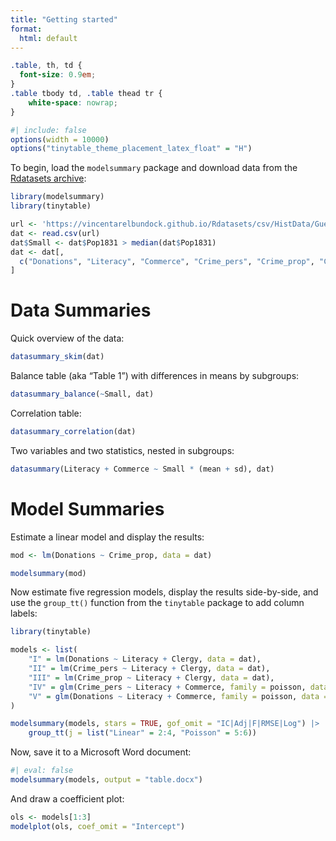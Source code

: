 ```yaml
---
title: "Getting started"
format: 
  html: default
---
```


```css
.table, th, td {
  font-size: 0.9em;
} 
.table tbody td, .table thead tr {
    white-space: nowrap;
}
```
```r
#| include: false
options(width = 10000)
options("tinytable_theme_placement_latex_float" = "H")
```

To begin, load the `modelsummary` package and download data from the
[Rdatasets archive](https://vincentarelbundock.github.io/Rdatasets/):

```r
library(modelsummary)
library(tinytable)

url <- 'https://vincentarelbundock.github.io/Rdatasets/csv/HistData/Guerry.csv'
dat <- read.csv(url) 
dat$Small <- dat$Pop1831 > median(dat$Pop1831)
dat <- dat[, 
  c("Donations", "Literacy", "Commerce", "Crime_pers", "Crime_prop", "Clergy", "Small")
]
```

# Data Summaries

Quick overview of the data:

```r
datasummary_skim(dat)
```

Balance table (aka “Table 1”) with differences in means by subgroups:

```r
datasummary_balance(~Small, dat)
```

Correlation table:

```r
datasummary_correlation(dat)
```

Two variables and two statistics, nested in subgroups:

```r
datasummary(Literacy + Commerce ~ Small * (mean + sd), dat)
```

# Model Summaries

Estimate a linear model and display the results:

```r
mod <- lm(Donations ~ Crime_prop, data = dat)

modelsummary(mod)
```

Now estimate five regression models, display the results side-by-side, and use the `group_tt()` function from the `tinytable` package to add column labels:

```r
library(tinytable)

models <- list(
    "I" = lm(Donations ~ Literacy + Clergy, data = dat),
    "II" = lm(Crime_pers ~ Literacy + Clergy, data = dat),
    "III" = lm(Crime_prop ~ Literacy + Clergy, data = dat),
    "IV" = glm(Crime_pers ~ Literacy + Commerce, family = poisson, data = dat),
    "V" = glm(Donations ~ Literacy + Commerce, family = poisson, data = dat)
)

modelsummary(models, stars = TRUE, gof_omit = "IC|Adj|F|RMSE|Log") |>
    group_tt(j = list("Linear" = 2:4, "Poisson" = 5:6))
```

Now, save it to a Microsoft Word document:

```r
#| eval: false
modelsummary(models, output = "table.docx")
```

And draw a coefficient plot:

```r
ols <- models[1:3]
modelplot(ols, coef_omit = "Intercept")
```

